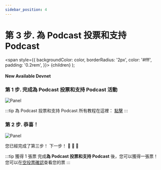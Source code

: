 ```yaml
---
sidebar_position: 4
---
```


# 第 3 步. 為 Podcast 投票和支持 Podcast 

  <span
    style={{
      backgroundColor: color,
      borderRadius: '2px',
      color: '#fff',
      padding: '0.2rem',
    }}>
    {children}
  </span>
);

#### New Available <Highlight color="#25c2a0">Devnet</Highlight>


### 第 1 步. 完成**為 Podcast 投票和支持 Podcast** 活動
![Panel](/img/event/promoter/step3.png)

:::tip 為 Podcast 投票和支持 Podcast
所有教程在這裡： [點擊](/docs/community-event/vote-and-support/connect-wallet)
:::

### 第 2 步. 恭喜！
![Panel](/img/event/promoter/step3-success.png)

您已經完成了第三步！ 下一步！ 👏 👏 👏

:::tip 獲得 1 張票
完成**為 Podcast 投票和支持 Podcast** 後，您可以獲得一張票！您可以在[空投票確認](https://docs.circlepod.app/docs/community-event/airdrop-event/check-ticket)查看您的票
:::